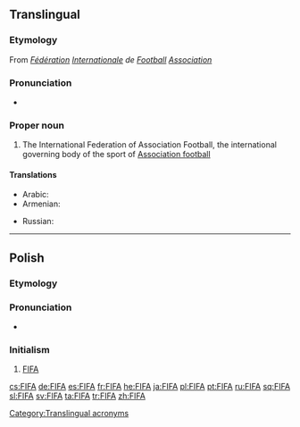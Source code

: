 {{also|fifa|fi fa|fi. fa.}}
==Translingual==
{{wikipedia}}

===Etymology===
From {{etyl|fr|mul}} ''[[fédération|Fédération]] [[international|Internationale]] de [[football#French|Football]] [[association#French|Association]]''

===Pronunciation===
* {{a|English}} {{IPA|/ˈfiːfə/|lang=mul}}

===Proper noun===
{{en-proper noun}}

# {{context|football|lang=mul}} The International Federation of Association Football, the international governing body of the sport of [[association football|Association football]]

====Translations====
{{trans-top|the International Federation of Association Football}}
* Arabic: {{t|ar|فيفا}}
* Armenian: {{t|hy|ՖԻՖԱ}}
{{trans-mid}}
* Russian: {{t|ru|ФИФА́}}
{{trans-bottom}}

[[Category:Translingual acronyms]]

----

==Polish==

===Etymology===
{{etyl|en|pl}} {{term|FIFA|lang=en}}

===Pronunciation===
* {{IPA|/ˈfifa/|lang=pl}}

===Initialism===
{{rfc-header|Initialism}}
{{head|pl|initialism|g=f}}

# [[#English|FIFA]]

[[cs:FIFA]]
[[de:FIFA]]
[[es:FIFA]]
[[fr:FIFA]]
[[he:FIFA]]
[[ja:FIFA]]
[[pl:FIFA]]
[[pt:FIFA]]
[[ru:FIFA]]
[[sq:FIFA]]
[[sl:FIFA]]
[[sv:FIFA]]
[[ta:FIFA]]
[[tr:FIFA]]
[[zh:FIFA]]